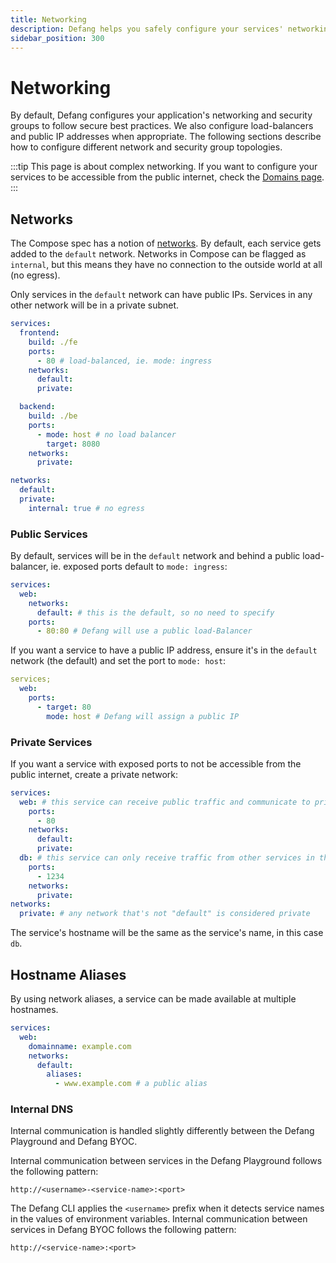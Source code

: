 ```yaml
---
title: Networking
description: Defang helps you safely configure your services' networking.
sidebar_position: 300
---
```


# Networking

By default, Defang configures your application's networking and security groups to follow secure best practices.
We also configure load-balancers and public IP addresses when appropriate. The following sections describe how to configure different network and security group topologies.

:::tip
This page is about complex networking. If you want to configure your services to be accessible from the public internet, check the [Domains page](./domains.mdx).
:::

## Networks

The Compose spec has a notion of [networks](https://github.com/compose-spec/compose-spec/blob/main/06-networks.md). By default, each service gets added to the `default` network. Networks in Compose can be flagged as `internal`, but this means they have no connection to the outside world at all (no egress).

Only services in the `default` network can have public IPs. Services in any other network will be in a private subnet.

```yaml
services:
  frontend:
    build: ./fe
    ports:
      - 80 # load-balanced, ie. mode: ingress
    networks:
      default:
      private:

  backend:
    build: ./be
    ports:
      - mode: host # no load balancer
        target: 8080
    networks:
      private:

networks:
  default:
  private:
    internal: true # no egress
```

### Public Services

By default, services will be in the `default` network and behind a public load-balancer, ie. exposed ports default to `mode: ingress`:

```yaml
services:
  web:
    networks:
      default: # this is the default, so no need to specify
    ports:
      - 80:80 # Defang will use a public load-Balancer
```

If you want a service to have a public IP address, ensure it's in the `default` network (the default) and
set the port to `mode: host`:

```yaml
services;
  web:
    ports:
      - target: 80
        mode: host # Defang will assign a public IP
```

### Private Services
If you want a service with exposed ports to not be accessible from the public internet, create a private network:

```yaml
services:
  web: # this service can receive public traffic and communicate to private services
    ports:
      - 80
    networks:
      default:
      private:
  db: # this service can only receive traffic from other services in the same network
    ports:
      - 1234
    networks:
      private:
networks:
  private: # any network that's not "default" is considered private
```

The service's hostname will be the same as the service's name, in this case `db`.

## Hostname Aliases

By using network aliases, a service can be made available at multiple hostnames.

```yaml
services:
  web:
    domainname: example.com
    networks:
      default:
        aliases:
          - www.example.com # a public alias
```

### Internal DNS

Internal communication is handled slightly differently between the Defang Playground and Defang BYOC.

<Tabs>
  <TabItem value="playground" label="Playground" default>
Internal communication between services in the Defang Playground follows the following pattern:

```
http://<username>-<service-name>:<port>
```

The Defang CLI applies the `<username>` prefix when it detects service names in the values of environment variables.
  </TabItem>
  <TabItem value="byoc" label="BYOC">
Internal communication between services in Defang BYOC follows the following pattern:

```
http://<service-name>:<port>
```
  </TabItem>
</Tabs>
